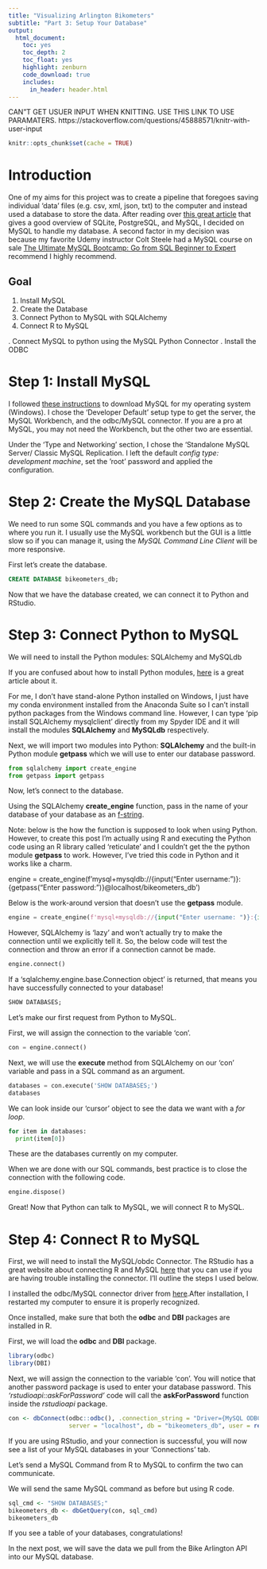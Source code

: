 ```yaml
---
title: "Visualizing Arlington Bikometers"
subtitle: "Part 3: Setup Your Database"
output:
  html_document: 
    toc: yes
    toc_depth: 2
    toc_float: yes
    highlight: zenburn
    code_download: true
    includes:
      in_header: header.html
---
```

CAN"T GET USUER INPUT WHEN KNITTING. USE THIS LINK TO USE PARAMATERS.
https://stackoverflow.com/questions/45888571/knitr-with-user-input

```r
knitr::opts_chunk$set(cache = TRUE)
```
# Introduction

One of my aims for this project was to create a pipeline that foregoes saving individual 'data' files (e.g. csv, xml, json, txt) to the computer and instead used a database to store the data. After reading over [this great article](https://realpython.com/python-mysql/) that gives a good overview of SQLite, PostgreSQL, and MySQL, I decided on MySQL to handle my database. A second factor in my decision was because my favorite Udemy instructor Colt Steele had a MySQL course on sale [The Ultimate MySQL Bootcamp: Go from SQL Beginner to Expert](https://www.udemy.com/course/the-ultimate-mysql-bootcamp-go-from-sql-beginner-to-expert/) recommend I highly recommend.

## Goal

1. Install MySQL
2. Create the Database
3. Connect Python to MySQL with SQLAlchemy
4. Connect R to MySQL

. Connect MySQL to python using the MySQL Python Connector
. Install the ODBC

# Step 1: Install MySQL

I followed [these instructions](https://dev.mysql.com/doc/mysql-installation-excerpt/5.7/en/installing.html) to download MySQL for my operating system (Windows). I chose the 'Developer Default' setup type to get the server, the MySQL Workbench, and the odbc/MySQL connector. If you are a pro at MySQL, you may not need the Workbench, but the other two are essential. 

Under the 'Type and Networking' section, I chose the 'Standalone MySQL Server/ Classic MySQL Replication. I left the default *config type: development machine*, set the 'root' password and applied the configuration. 

# Step 2: Create the MySQL Database

We need to run some SQL commands and you have a few options as to where you run it. I usually use the MySQL workbench but the GUI is a little slow so if you can manage it, using the *MySQL Command Line Client* will be more responsive.

First let's create the database.

```sql
CREATE DATABASE bikeometers_db;
```

Now that we have the database created, we can connect it to Python and RStudio.

# Step 3: Connect Python to MySQL

We will need to install the Python modules: SQLAlchemy and MySQLdb

If you are confused about how to install Python modules, [here](https://realpython.com/what-is-pip/) is a great article about it.

For me, I don't have stand-alone Python installed on Windows, I just have my conda environment installed from the Anaconda Suite so I can't install python packages from the Windows command line. However, I can type 'pip install SQLAlchemy mysqlclient' directly from my Spyder IDE and it will install the modules **SQLAlchemy** and **MySQLdb** respectively.

Next, we will import two modules into Python: **SQLAlchemy** and the built-in Python module **getpass** which we will use to enter our database password.

```python
from sqlalchemy import create_engine
from getpass import getpass
```
Now, let's connect to the database.

Using the SQLAlchemy **create_engine** function, pass in the name of your database of your database as an [f-string](https://realpython.com/python-f-strings/).

Note: below is the how the function is supposed to look when using Python. However, to create this post I'm actually using R and executing the Python code using an R library called 'reticulate' and I couldn't get the the python module **getpass** to work. However, I've tried this code in Python and it works like a charm.

engine = create_engine(f'mysql+mysqldb://{input("Enter username: ")}:{getpass("Enter password: ")}@localhost/bikeometers_db')

Below is the work-around version that doesn't use the **getpass** module.
```python
engine = create_engine(f'mysql+mysqldb://{input("Enter username: ")}:{input("Enter password: ")}@localhost/bikeometers_db', echo=False)
```
However, SQLAlchemy is 'lazy' and won't actually try to make the connection until we explicitly tell it. So, the below code will test the connection and throw an error if a connection cannot be made.

```python
engine.connect()
```
If a 'sqlalchemy.engine.base.Connection object' is returned, that means you have successfully connected to your database!

```sql
SHOW DATABASES;
```

Let's make our first request from Python to MySQL.

First, we will assign the connection to the variable 'con'.
```python
con = engine.connect()
```
Next, we will use the **execute** method from SQLAlchemy on our 'con' variable and pass in a SQL command as an argument.
```python
databases = con.execute('SHOW DATABASES;')
databases
```
We can look inside our 'cursor' object to see the data we want with a *for loop*.
```python
for item in databases:
  print(item[0])

```
These are the databases currently on my computer.

When we are done with our SQL commands, best practice is to close the connection with the following code.

```python
engine.dispose()
```

Great! Now that Python can talk to MySQL, we will connect R to MySQL.

# Step 4: Connect R to MySQL

First, we will need to install the MySQL/obdc Connector. The RStudio has a great website about connecting R and MySQL [here](https://db.rstudio.com/databases/my-sql/) that you can use if you are having trouble installing the connector. I'll outline the steps I used below.

I installed the odbc/MySQL connector driver from [here](https://dev.mysql.com/downloads/connector/odbc/).After installation, I restarted my computer to ensure it is properly recognized.

Once installed, make sure that both the **odbc** and **DBI** packages are installed in R.

First, we will load the **odbc** and **DBI** package.
```r
library(odbc)
library(DBI)
```

Next, we will assign the connection to the variable 'con'. You will notice that another password package is used to enter your database password. This *'rstudioapi::askForPassword'* code will call the **askForPassword** function inside the *rstudioapi* package.

```r
con <- dbConnect(odbc::odbc(), .connection_string = "Driver={MySQL ODBC 8.0 Unicode Driver};", 
                 server = "localhost", db = "bikeometers_db", user = readline(prompt = 'Enter user name: '), password = rstudioapi::askForPassword("Database password"))
```

If you are using RStudio, and your connection is successful, you will now see a list of your MySQL databases in your 'Connections' tab.

Let's send a MySQL Command from R to MySQL to confirm the two can communicate.

We will send the same MySQL command as before but using R code.
```r
sql_cmd <- "SHOW DATABASES;"
bikeometers_db <- dbGetQuery(con, sql_cmd)
bikeometers_db
```
If you see a table of your databases, congratulations!

In the next post, we will save the data we pull from the Bike Arlington API into our MySQL database. 
